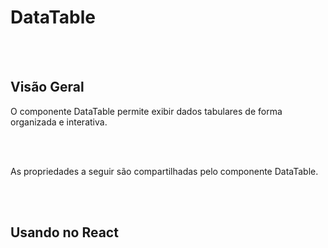
# DataTable

<br></br>

## Visão Geral

O componente DataTable permite exibir dados tabulares de forma organizada e interativa.

<Canvas of={DataTableStories.Properties}></Canvas>

<Meta isTemplate />

<br></br>

As propriedades a seguir são compartilhadas pelo componente DataTable.

<Controls />

<br></br>

## Usando no React

<Source of={DataTableStories.FrameworkReact} />
